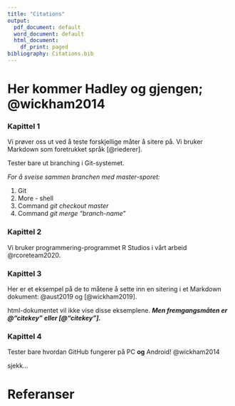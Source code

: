 ```yaml
---
title: "Citations"
output:
  pdf_document: default
  word_document: default
  html_document:
    df_print: paged
bibliography: Citations.bib
---
```



# Her kommer Hadley og gjengen; @wickham2014

### Kapittel 1

Vi prøver oss ut ved å teste forskjellige måter å sitere på. 
Vi bruker Markdown som foretrukket språk [@riederer].

Tester bare ut branching i Git-systemet. 

*For å sveise sammen branchen med master-sporet:*

1. Git
1. More - shell
1. Command *git checkout master*
1. Command *git merge "branch-name"*

### Kapittel 2

Vi bruker programmering-programmet R Studios i vårt arbeid @rcoreteam2020.

### Kapittel 3

Her er et eksempel på de to måtene å sette inn en sitering i et Markdown dokument: @aust2019 og [@wickham2019]. 

html-dokumentet vil ikke vise disse eksemplene.
***Men fremgangsmåten er @"citekey" eller [@"citekey"].***


### Kapittel 4

Tester bare hvordan GitHub fungerer på PC **og** Android! @wickham2014

sjekk...

# Referanser

